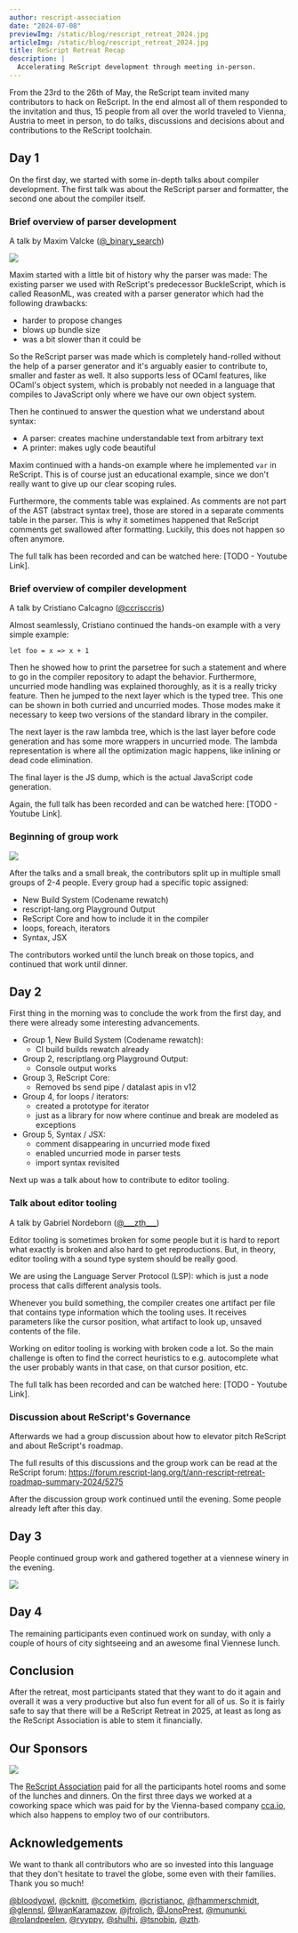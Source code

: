 ```yaml
---
author: rescript-association
date: "2024-07-08"
previewImg: /static/blog/rescript_retreat_2024.jpg
articleImg: /static/blog/rescript_retreat_2024.jpg
title: ReScript Retreat Recap
description: |
  Accelerating ReScript development through meeting in-person.
---
```


From the 23rd to the 26th of May, the ReScript team invited many contributors to hack on ReScript. In the end almost all of them responded to the invitation and thus, 15 people from all over the world traveled to Vienna, Austria to meet in person, to do talks, discussions and decisions about and contributions to the ReScript toolchain.

## Day 1

On the first day, we started with some in-depth talks about compiler development. The first talk was about the ReScript parser and formatter, the second one about the compiler itself.

### Brief overview of parser development

A talk by Maxim Valcke ([@\_binary_search](https://x.com/_binary_search))

<Image
  src="/static/blog/rescript_retreat_2024_talk_parser.jpg"
  caption="Maxim Valcke giving an introduction about parser development"
  withShadow="true"
/>

Maxim started with a little bit of history why the parser was made: The existing parser we used with ReScript's predecessor BuckleScript, which is called ReasonML, was created with a parser generator which had the following drawbacks:

- harder to propose changes
- blows up bundle size
- was a bit slower than it could be

So the ReScript parser was made which is completely hand-rolled without the help of a parser generator and it's arguably easier to contribute to, smaller and faster as well. It also supports less of OCaml features, like OCaml's object system, which is probably not needed in a language that compiles to JavaScript only where we have our own object system.

Then he continued to answer the question what we understand about syntax:

- A parser: creates machine understandable text from arbitrary text
- A printer: makes ugly code beautiful

Maxim continued with a hands-on example where he implemented `var` in ReScript. This is of course just an educational example, since we don't really want to give up our clear scoping rules.

Furthermore, the comments table was explained. As comments are not part of the AST (abstract syntax tree), those are stored in a separate comments table in the parser. This is why it sometimes happened that ReScript comments get swallowed after formatting. Luckily, this does not happen so often anymore.

The full talk has been recorded and can be watched here: [TODO - Youtube Link].

### Brief overview of compiler development

A talk by Cristiano Calcagno ([@ccrisccris](https://x.com/ccrisccris))

Almost seamlessly, Cristiano continued the hands-on example with a very simple example:

```res
let foo = x => x + 1
```

Then he showed how to print the parsetree for such a statement and where to go in the compiler repository to adapt the behavior. Furthermore, uncurried mode handling was explained thoroughly, as it is a really tricky feature. Then he jumped to the next layer which is the typed tree. This one can be shown in both curried and uncurried modes. Those modes make it necessary to keep two versions of the standard library in the compiler.

The next layer is the raw lambda tree, which is the last layer before code generation and has some more wrappers in uncurried mode. The lambda representation is where all the optimization magic happens, like inlining or dead code elimination.

The final layer is the JS dump, which is the actual JavaScript code generation.

Again, the full talk has been recorded and can be watched here: [TODO - Youtube Link].

### Beginning of group work

<Image
  src="/static/blog/rescript_retreat_2024_group_work.jpg"
  caption="Some core contributors thinking hard"
  withShadow="true"
/>

After the talks and a small break, the contributors split up in multiple small groups of 2-4 people. Every group had a specific topic assigned:

- New Build System (Codename rewatch)
- rescript-lang.org Playground Output
- ReScript Core and how to include it in the compiler
- loops, foreach, iterators
- Syntax, JSX

The contributors worked until the lunch break on those topics, and continued that work until dinner.

## Day 2

First thing in the morning was to conclude the work from the first day, and there were already some interesting advancements.

- Group 1, New Build System (Codename rewatch):
  - CI build builds rewatch already
- Group 2, rescriptlang.org Playground Output:
  - Console output works
- Group 3, ReScript Core:
  - Removed bs send pipe / datalast apis in v12
- Group 4, for loops / iterators:
  - created a prototype for iterator
  - just as a library for now where continue and break are modeled as exceptions
- Group 5, Syntax / JSX:
  - comment disappearing in uncurried mode fixed
  - enabled uncurried mode in parser tests
  - import syntax revisited

Next up was a talk about how to contribute to editor tooling.

### Talk about editor tooling

A talk by Gabriel Nordeborn ([@\_\_\_zth\_\_\_](https://x.com/___zth___))

Editor tooling is sometimes broken for some people but it is hard to report what exactly is broken and also hard to get reproductions.
But, in theory, editor tooling with a sound type system should be really good.

We are using the Language Server Protocol (LSP): which is just a node process that calls different analysis tools.

Whenever you build something, the compiler creates one artifact per file that contains type information which the tooling uses.
It receives parameters like the cursor position, what artifact to look up, unsaved contents of the file.

Working on editor tooling is working with broken code a lot. So the main challenge is often to find the correct heuristics to e.g. autocomplete what the user probably wants in that case, on that cursor position, etc.

The full talk has been recorded and can be watched here: [TODO - Youtube Link].

### Discussion about ReScript's Governance

Afterwards we had a group discussion about how to elevator pitch ReScript and about ReScript's roadmap.

The full results of this discussions and the group work can be read at the ReScript forum: https://forum.rescript-lang.org/t/ann-rescript-retreat-roadmap-summary-2024/5275

After the discussion group work continued until the evening. Some people already left after this day.

## Day 3

People continued group work and gathered together at a viennese winery in the evening.

<Image
  src="/static/blog/rescript_retreat_2024_winery.jpg"
  caption="Contributors enjoying refreshing food and drinks after working hard"
  withShadow="true"
/>

## Day 4

The remaining participants even continued work on sunday, with only a couple of hours of city sightseeing and an awesome final Viennese lunch.

## Conclusion

After the retreat, most participants stated that they want to do it again and overall it was a very productive but also fun event for all of us. So it is fairly safe to say that there will be a ReScript Retreat in 2025, at least as long as the ReScript Association is able to stem it financially.

## Our Sponsors

<Image
  src="/static/lp/cca-io.svg"
  size="small"
  caption="Thanks to cca.io for sponsoring our retreat venue"
/>

The [ReScript Association](https://rescript-association.org/) paid for all the participants hotel rooms and some of the lunches and dinners. On the first three days we worked at a coworking space which was paid for by the Vienna-based company [cca.io](https://www.cca.io/), which also happens to employ two of our contributors.

## Acknowledgements

We want to thank all contributors who are so invested into this language that they don't hesitate to travel the globe, some even with their families. Thank you so much!

[@bloodyowl](https://github.com/bloodyowl), [@cknitt](https://github.com/cknitt), [@cometkim](https://github.com/cometkim), [@cristianoc](https://github.com/cristianoc), [@fhammerschmidt](https://github.com/fhammerschmidt), [@glennsl](https://github.com/glennsl), [@IwanKaramazow](https://github.com/IwanKaramazow), [@jfrolich](https://github.com/jfrolich), [@JonoPrest](https://github.com/JonoPrest), [@mununki](https://github.com/mununki), [@rolandpeelen](https://github.com/rolandpeelen), [@ryyppy](https://github.com/ryyppy), [@shulhi](https://github.com/shulhi), [@tsnobip](https://github.com/tsnobip), [@zth](https://github.com/zth).
